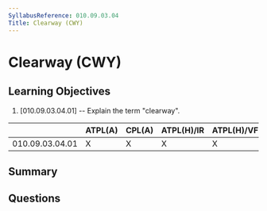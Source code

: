 ```yaml
---
SyllabusReference: 010.09.03.04
Title: Clearway (CWY)
---
```


# Clearway (CWY)

## Learning Objectives

1. [010.09.03.04.01] -- Explain the term "clearway".

|                 | ATPL(A) | CPL(A) | ATPL(H)/IR | ATPL(H)/VFR | CPL(H) | IR  | CBIR(A) |
| --------------- | ------- | ------ | ---------- | ----------- | ------ | --- | ------- |
| 010.09.03.04.01 | X       | X      | X          | X           | X      | X   | X       |

## Summary

## Questions
